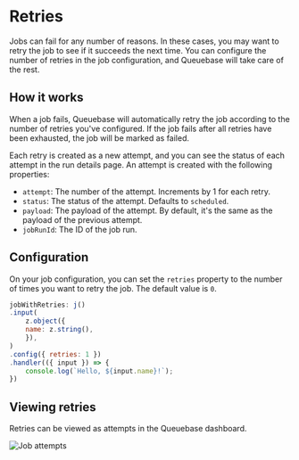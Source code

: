 # Retries

Jobs can fail for any number of reasons. In these cases, you may want to retry the job to see if it succeeds the next time. You can configure the number of retries in the job configuration, and Queuebase will take care of the rest.

## How it works

When a job fails, Queuebase will automatically retry the job according to the number of retries you've configured. If the job fails after all retries have been exhausted, the job will be marked as failed.

Each retry is created as a new attempt, and you can see the status of each attempt in the run details page. An attempt is created with the following properties:

- `attempt`: The number of the attempt. Increments by 1 for each retry.
- `status`: The status of the attempt. Defaults to `scheduled`.
- `payload`: The payload of the attempt. By default, it's the same as the payload of the previous attempt.
- `jobRunId`: The ID of the job run.



## Configuration

On your job configuration, you can set the `retries` property to the number of times you want to retry the job. The default value is `0`.

```javascript
jobWithRetries: j()
.input(
	z.object({
	name: z.string(),
	}),
)
.config({ retries: 1 })
.handler(({ input }) => {
	console.log(`Hello, ${input.name}!`);
})
```

## Viewing retries

Retries can be viewed as attempts in the Queuebase dashboard.

![Job attempts](/failure-retry.png)
